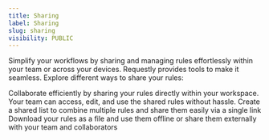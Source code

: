 ```yaml
---
title: Sharing
label: Sharing
slug: sharing
visibility: PUBLIC
---
```

Simplify your workflows by sharing and managing rules effortlessly within your team or across your devices. Requestly provides tools to make it seamless. Explore different ways to share your rules:

<CardGroup cols={2}>
  <Card title="Share in Workspace" href="/general/http-rules/sharing/share-in-workspace">
    Collaborate efficiently by sharing your rules directly within your workspace. Your team can access, edit, and use the shared rules without hassle.
  </Card>

  <Card title="Shared List" href="/general/http-rules/sharing/shared-list">
    Create a shared list to combine multiple rules and share them easily via a single link
  </Card>

  <Card title="Download Rules" href="/general/http-rules/sharing/download-rules">
    Download your rules as a file and use them offline or share them externally with your team and collaborators
  </Card>
</CardGroup>
